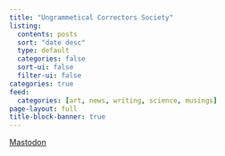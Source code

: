 ```yaml
---
title: "Ungrammetical Correctors Society"
listing:
  contents: posts
  sort: "date desc"
  type: default
  categories: false
  sort-ui: false
  filter-ui: false
categories: true
feed:
  categories: [art, news, writing, science, musings]
page-layout: full
title-block-banner: true
---
```


<a rel="me" href="https://mastodon.online/@paezha">Mastodon</a>
